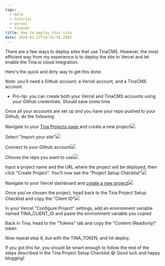 ```yaml
---
tags:
  - meta
  - tutorial
  - vercel
  - tinacms
title: How to deploy this site
date: 2024-01-27T14:52:59.290Z
---
```


There are a few ways to deploy sites that use TinaCMS. However, the most efficient way from my experience is to deploy the site to Vercel and let enable the Tina.io cloud integration.

Here's the quick and dirty way to get this done.

Note: you'll need a Github account, a Vercel account, and a TinaCMS account.

* Pro-tip: you can create both your Vercel and TinaCMS accounts using your Github credentials. Should save some time

Once all your accounts are set up and you have your repo pushed to your Github, do the following:

Navigate to your [Tina Projects page ](https://app.tina.io/projects)and create a new project![](/public/deploy-tina-site-1.png)

Select "Import your site"![](/public/deploy-tina-site-2.png)

Connect to your Github account![](/public/deploy-tina-site-3.png)

Choose the repo you want to use![](/public/deploy-tina-site-4.png)

Input a project name and the URL where the project will be deployed, then click "Create Project". You'll now see the "Project Setup Checklist"![](/public/deploy-tina-site-5.png)

Navigate to your Vercel dashboard and [create a new project]()![](/public/deploy-tina-site-6.png)

Once you've chosen the project, head back to the Tina Project Setup Checklist and copy the  "Client ID"![](/public/deploy-tina-site-7.png)

In your Vercel "Configure Project" settings, add an environment variable named TINA\_CLIENT\_ID and paste the environment variable you copied

Back in Tina, head to the "Tokens" tab and copy the "Content (Readonly)" token

Now repeat step 8, but with the TINA\_TOKEN, and hit deploy.

If you got this far, you should be smart enough to follow the rest of the steps described in the Tina Project Setup Checklist 😄 Good luck and happy blogging!
